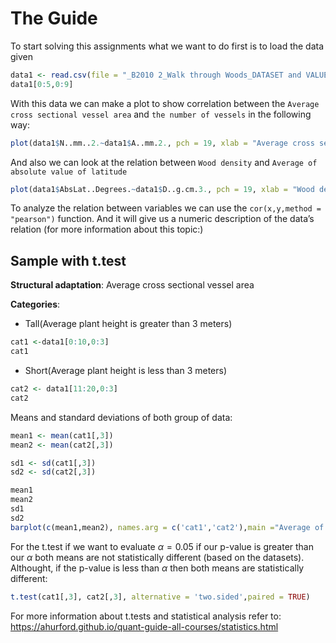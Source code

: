 # The Guide {#guide}

To start solving this assignments what we want to do first is to load the data given
```r
data1 <- read.csv(file = "_B2010 2_Walk through Woods_DATASET and VALUES_POST.csv")
data1[0:5,0:9]
```

With this data we can make a plot to show correlation between the `Average cross sectional vessel area` and `the number of vessels` in the following way:

```r
plot(data1$N..mm..2.~data1$A..mm.2., pch = 19, xlab = "Average cross sectional vessel area", ylab = "Number of vessels per unit cross sectional area", col="blue")
```

And also we can look at the relation between `Wood density` and `Average of absolute value of latitude`
```r
plot(data1$AbsLat..Degrees.~data1$D..g.cm.3., pch = 19, xlab = "Wood density", ylab = "Average of absolute value of latitude", col = 'black')
```


To analyze the relation between variables we can use the `cor(x,y,method = "pearson")` function. And it will give us a numeric description of the data's relation (for more information about this topic:)


##    Sample with t.test {#t.test}
**Structural adaptation**: Average cross sectional vessel area

**Categories**:

  -   Tall(Average plant height is greater than 3 meters)

```r
cat1 <-data1[0:10,0:3]
cat1
```


  -   Short(Average plant height is less than 3 meters)

```r
cat2 <- data1[11:20,0:3]
cat2
```

  Means and standard deviations of both group of data:
  
```r
mean1 <- mean(cat1[,3])
mean2 <- mean(cat2[,3])

sd1 <- sd(cat1[,3])
sd2 <- sd(cat2[,3])

mean1
mean2
sd1
sd2
barplot(c(mean1,mean2), names.arg = c('cat1','cat2'),main ="Average of groups", ylim = c(0,0.0125), col = c('blue','blue'))
```

For the t.test if we want to evaluate $\alpha = 0.05$ if our p-value is greater than our $\alpha$ both means are not statistically different (based on the datasets). Althought, if the p-value is less than $\alpha$ then both means are statistically different: 

```r
t.test(cat1[,3], cat2[,3], alternative = 'two.sided',paired = TRUE)
```

For more information about t.tests and statistical analysis refer to:
<https://ahurford.github.io/quant-guide-all-courses/statistics.html>
